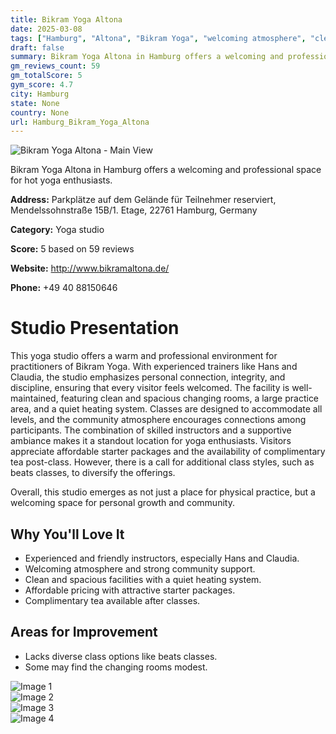 ```yaml
---
title: Bikram Yoga Altona
date: 2025-03-08
tags: ["Hamburg", "Altona", "Bikram Yoga", "welcoming atmosphere", "clean facilities", "Hamburg"]  
draft: false
summary: Bikram Yoga Altona in Hamburg offers a welcoming and professional space for hot yoga enthusiasts.
gm_reviews_count: 59
gm_totalScore: 5
gym_score: 4.7
city: Hamburg
state: None
country: None
url: Hamburg_Bikram_Yoga_Altona
---
```


<div className="aspect-[16/9] relative my-8">
  <img 
    src="https://lh5.googleusercontent.com/p/AF1QipPc31iBOYR6L36qaNjXbvGRFxh-CRb75I8yglBG=w1920-h1080-k-no"
    alt="Bikram Yoga Altona - Main View"
    className="object-cover absolute inset-0 w-full h-full rounded-lg"
  />
</div>

Bikram Yoga Altona in Hamburg offers a welcoming and professional space for hot yoga enthusiasts.

**Address:** Parkplätze auf dem Gelände für Teilnehmer reserviert, Mendelssohnstraße 15B/1. Etage, 22761 Hamburg, Germany

**Category:** Yoga studio

**Score:** 5 based on 59 reviews

**Website:** http://www.bikramaltona.de/

**Phone:** +49 40 88150646

# Studio Presentation

This yoga studio offers a warm and professional environment for practitioners of Bikram Yoga. With experienced trainers like Hans and Claudia, the studio emphasizes personal connection, integrity, and discipline, ensuring that every visitor feels welcomed. The facility is well-maintained, featuring clean and spacious changing rooms, a large practice area, and a quiet heating system. Classes are designed to accommodate all levels, and the community atmosphere encourages connections among participants. The combination of skilled instructors and a supportive ambiance makes it a standout location for yoga enthusiasts. Visitors appreciate affordable starter packages and the availability of complimentary tea post-class. However, there is a call for additional class styles, such as beats classes, to diversify the offerings.

Overall, this studio emerges as not just a place for physical practice, but a welcoming space for personal growth and community.

## Why You'll Love It

- Experienced and friendly instructors, especially Hans and Claudia.
- Welcoming atmosphere and strong community support.
- Clean and spacious facilities with a quiet heating system.
- Affordable pricing with attractive starter packages.
- Complimentary tea available after classes.

## Areas for Improvement

- Lacks diverse class options like beats classes.
- Some may find the changing rooms modest.

<div className="grid grid-cols-1 xl:grid-cols-2 gap-4 my-8">
<div className="aspect-[4/3] relative"><img src="https://lh5.googleusercontent.com/p/AF1QipPJGcze8ofFR3pd2asUg_0DRbh8a6rLxuzvPLbE=w1920-h1080-k-no" alt="Image 1" className="object-cover absolute inset-0 w-full h-full rounded-lg" /></div>
<div className="aspect-[4/3] relative"><img src="https://lh5.googleusercontent.com/p/AF1QipMi0-Sp3DDDZmIRoURvXlEDJwEc2_J316J2CXbS=w1920-h1080-k-no" alt="Image 2" className="object-cover absolute inset-0 w-full h-full rounded-lg" /></div>
<div className="aspect-[4/3] relative"><img src="https://lh5.googleusercontent.com/p/AF1QipNKy23ZGfpbEKd8WieGxJSfU1vvhj4l-dJjxIS7=w1920-h1080-k-no" alt="Image 3" className="object-cover absolute inset-0 w-full h-full rounded-lg" /></div>
<div className="aspect-[4/3] relative"><img src="https://lh5.googleusercontent.com/p/AF1QipPzRfov9bE69I2AKmx_xUR4x0vYQBuoSKASk6dM=w1920-h1080-k-no" alt="Image 4" className="object-cover absolute inset-0 w-full h-full rounded-lg" /></div>
</div>